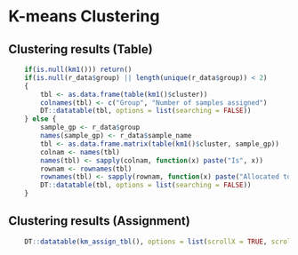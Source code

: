 
# K-means Clustering

## Clustering results (Table)

```r
    if(is.null(km1())) return()
    if(is.null(r_data$group) || length(unique(r_data$group)) < 2)
    {
        tbl <- as.data.frame(table(km1()$cluster))
        colnames(tbl) <- c("Group", "Number of samples assigned")
        DT::datatable(tbl, options = list(searching = FALSE))
    } else {
        sample_gp <- r_data$group
        names(sample_gp) <- r_data$sample_name
        tbl <- as.data.frame.matrix(table(km1()$cluster, sample_gp))
        colnam <- names(tbl)
        names(tbl) <- sapply(colnam, function(x) paste("Is", x))
        rownam <- rownames(tbl)
        rownames(tbl) <- sapply(rownam, function(x) paste("Allocated to cluster", x))
        DT::datatable(tbl, options = list(searching = FALSE))
    }

```

## Clustering results (Assignment)

```r
    DT::datatable(km_assign_tbl(), options = list(scrollX = TRUE, scrollY = "400px", lengthMenu = c(20, 50, 100)))
```
